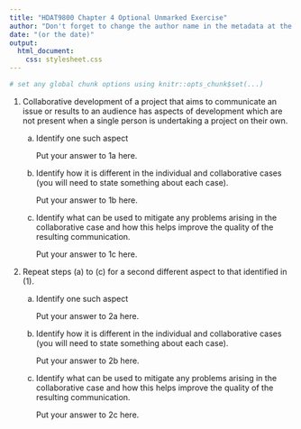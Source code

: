 ```yaml
---
title: "HDAT9800 Chapter 4 Optional Unmarked Exercise"
author: "Don't forget to change the author name in the metadata at the top of the document"
date: "(or the date)"
output:
  html_document:
    css: stylesheet.css
---
```


```r
# set any global chunk options using knitr::opts_chunk$set(...)
```

1. Collaborative development of a project that aims to communicate an issue or results to an audience
   has aspects of development which are not present when a single person is undertaking a project on their own.

   a. Identify one such aspect

      <div class="answer">
      Put your answer to 1a here.
      </div>
   
   b. Identify how it is different in the individual and collaborative cases
      (you will need to state something about each case).
   
      <div class="answer">
      Put your answer to 1b here.
      </div>

   c. Identify what can be used to mitigate any problems arising in the collaborative case
      and how this helps improve the quality of the resulting communication.
  
      <div class="answer">
      Put your answer to 1c here.
      </div>

2. Repeat steps (a) to (c) for a second different aspect to that identified in (1).

   a. Identify one such aspect
   
      <div class="answer">
      Put your answer to 2a here.
      </div>
   
   b. Identify how it is different in the individual and collaborative cases
      (you will need to state something about each case).
   
      <div class="answer">
      Put your answer to 2b here.
      </div>

   c. Identify what can be used to mitigate any problems arising in the collaborative case
      and how this helps improve the quality of the resulting communication.
  
      <div class="answer">
      Put your answer to 2c here.
      </div>
